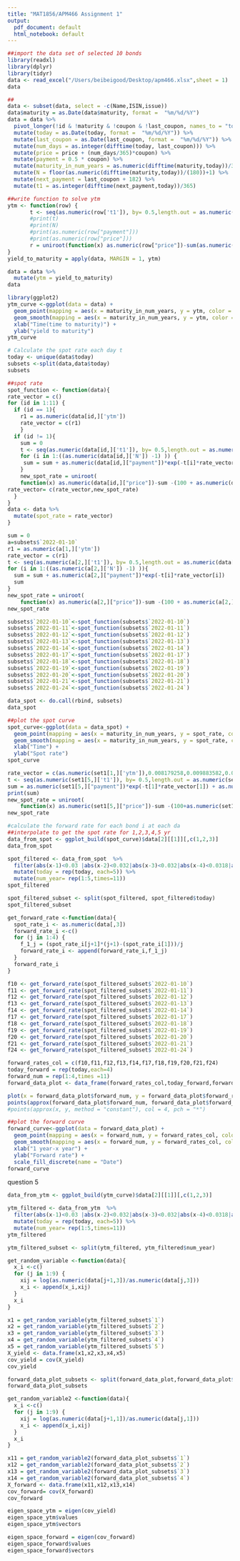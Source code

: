 ```yaml
---
title: "MAT1856/APM466 Assignment 1"
output:
  pdf_document: default
  html_notebook: default
---
```



```r
##import the data set of selected 10 bonds
library(readxl)
library(dplyr)
library(tidyr)
data <- read_excel("/Users/beibeigood/Desktop/apm466.xlsx",sheet = 1)
data
```


```r
##
data <- subset(data, select = -c(Name,ISIN,issue))
data$maturity = as.Date(data$maturity, format =  "%m/%d/%Y")
data = data %>%
  pivot_longer(!id & !maturity & !coupon & !last_coupon, names_to = "today", values_to = "price") %>%
  mutate(today = as.Date(today, format =  "%m/%d/%Y")) %>%
  mutate(last_coupon = as.Date(last_coupon, format =  "%m/%d/%Y")) %>%
  mutate(num_days = as.integer(difftime(today, last_coupon))) %>%
  mutate(price = price + (num_days/365)*coupon) %>%
  mutate(payment = 0.5 * coupon) %>%
  mutate(maturity_in_num_years = as.numeric(difftime(maturity,today))/365)  %>%
  mutate(N = floor(as.numeric(difftime(maturity,today))/(180))+1) %>%
  mutate(next_payment = last_coupon + 182) %>%
  mutate(t1 = as.integer(difftime(next_payment,today))/365)
```


```r
##write function to solve ytm
ytm <- function(row) {
       t <- seq(as.numeric(row['t1']), by= 0.5,length.out = as.numeric(row['N']))
       #print(t)
       #print(N)
       #print(as.numeric(row["payment"]))
       #print(as.numeric(row["price"]))
       r = uniroot(function(x) as.numeric(row["price"])-sum(as.numeric(row["payment"]) * exp(-x * t)) - 100 * exp(-x * t[as.numeric(row['N'])]),c(0,1))$root
}
yield_to_maturity = apply(data, MARGIN = 1, ytm)
```


```r
data = data %>%
  mutate(ytm = yield_to_maturity)
data
```

```r
library(ggplot2)
ytm_curve <-ggplot(data = data) + 
  geom_point(mapping = aes(x = maturity_in_num_years, y = ytm, color = as.factor(today))) +
  geom_smooth(mapping = aes(x = maturity_in_num_years, y = ytm, color = as.factor(today)),span = 0.2)+
  xlab("Time(time to maturity)") + 
  ylab("yield to maturity")
ytm_curve
```


```r
# Calculate the spot rate each day t
today <- unique(data$today)
subsets <-split(data,data$today)
subsets 
```


```r
##spot rate
spot_function <- function(data){
rate_vector = c()
for (id in 1:11) {
  if (id == 1){
    r1 = as.numeric(data[id,]['ytm'])
    rate_vector = c(r1)
    }
  if (id != 1){
    sum = 0
    t <- seq(as.numeric(data[id,]['t1']), by= 0.5,length.out = as.numeric(data[id,]['N'])+1)
    for (i in 1:((as.numeric(data[id,]['N']) -1) )) { 
     sum = sum + as.numeric(data[id,]["payment"])*exp(-t[i]*rate_vector[i])
    }
    new_spot_rate = uniroot(
    function(x) as.numeric(data[id,]["price"])-sum -(100 + as.numeric(data[id,]["payment"])) * exp(-x * t[as.numeric(data[id,]['N'])]), c(0,1))$root
rate_vector= c(rate_vector,new_spot_rate)
  }
}
data <- data %>%
  mutate(spot_rate = rate_vector)
}
```


```r
sum = 0
a=subsets$`2022-01-10`
r1 = as.numeric(a[1,]['ytm'])
rate_vector = c(r1)
t <- seq(as.numeric(a[2,]['t1']), by= 0.5,length.out = as.numeric(data[2,]['N'])+1)
for (i in 1:((as.numeric(a[2,]['N']) -1) )){
  sum = sum + as.numeric(a[2,]["payment"])*exp(-t[i]*rate_vector[i])
  sum
}
new_spot_rate = uniroot(
    function(x) as.numeric(a[2,]["price"])-sum -(100 + as.numeric(a[2,]["payment"])) * exp(-x * t[as.numeric(a[2,]['N'])]), c(-3,3))$root
new_spot_rate
```


```r
subsets$`2022-01-10`<-spot_function(subsets$`2022-01-10`)
subsets$`2022-01-11`<-spot_function(subsets$`2022-01-11`)
subsets$`2022-01-12`<-spot_function(subsets$`2022-01-12`)
subsets$`2022-01-13`<-spot_function(subsets$`2022-01-13`)
subsets$`2022-01-14`<-spot_function(subsets$`2022-01-14`)
subsets$`2022-01-17`<-spot_function(subsets$`2022-01-17`)
subsets$`2022-01-18`<-spot_function(subsets$`2022-01-18`)
subsets$`2022-01-19`<-spot_function(subsets$`2022-01-19`)
subsets$`2022-01-20`<-spot_function(subsets$`2022-01-20`)
subsets$`2022-01-21`<-spot_function(subsets$`2022-01-21`)
subsets$`2022-01-24`<-spot_function(subsets$`2022-01-24`)
```


```r
data_spot <- do.call(rbind, subsets)
data_spot
```

```r
##plot the spot curve
spot_curve<-ggplot(data = data_spot) + 
  geom_point(mapping = aes(x = maturity_in_num_years, y = spot_rate, color = as.factor(today))) +
  geom_smooth(mapping = aes(x = maturity_in_num_years, y = spot_rate, color = as.factor(today)),span = 0.2)+
  xlab("Time") + 
  ylab("Spot rate")
spot_curve
```

```r
rate_vector = c(as.numeric(set1[1,]['ytm']),0.008179258,0.009883582,0.01084055, 0.01222076)
t <- seq(as.numeric(set1[5,]['t1']), by= 0.5,length.out = as.numeric(set1[5,]['N']))
sum = as.numeric(set1[5,]["payment"])*exp(-t[1]*rate_vector[1]) + as.numeric(set1[5,]["payment"])*exp(-t[2]*rate_vector[2]) + as.numeric(set1[5,]["payment"])*exp(-t[3]*rate_vector[3])+ as.numeric(set1[5,]["payment"])*exp(-t[4]*rate_vector[4])
print(sum)
new_spot_rate = uniroot(
    function(x) as.numeric(set1[5,]["price"])-sum -(100+as.numeric(set1[5,]["payment"])) * exp(-x *t[as.numeric(set1[5,]['N'])]), c(-3,3))$root
new_spot_rate
```

```r
#calculate the forward rate for each bond i at each da
##interpolate to get the spot rate for 1,2,3,4,5 yr
data_from_spot <- ggplot_build(spot_curve)$data[2][[1]][,c(1,2,3)]
data_from_spot
```

```r
spot_filtered <- data_from_spot  %>%
  filter(abs(x-1)<0.03 |abs(x-2)<0.032|abs(x-3)<0.032|abs(x-4)<0.0318|abs(x-5)<0.0318) %>%
  mutate(today = rep(today, each=5)) %>%
  mutate(num_year= rep(1:5,times=11))
spot_filtered
```

```r
spot_filtered_subset <- split(spot_filtered, spot_filtered$today)
spot_filtered_subset
```

```r
get_forward_rate <-function(data){
  spot_rate_i <- as.numeric(data[,3])
  forward_rate_i <-c()
  for (j in 1:4) {
    f_1_j = (spot_rate_i[j+1]*(j+1)-(spot_rate_i[1]))/j
    forward_rate_i <- append(forward_rate_i,f_1_j)
  }
  forward_rate_i
}
```

```r
f10 <- get_forward_rate(spot_filtered_subset$`2022-01-10`)
f11 <- get_forward_rate(spot_filtered_subset$`2022-01-11`)
f12 <- get_forward_rate(spot_filtered_subset$`2022-01-12`)
f13 <- get_forward_rate(spot_filtered_subset$`2022-01-13`)
f14 <- get_forward_rate(spot_filtered_subset$`2022-01-14`)
f17 <- get_forward_rate(spot_filtered_subset$`2022-01-17`)
f18 <- get_forward_rate(spot_filtered_subset$`2022-01-18`)
f19 <- get_forward_rate(spot_filtered_subset$`2022-01-19`)
f20 <- get_forward_rate(spot_filtered_subset$`2022-01-20`)
f21 <- get_forward_rate(spot_filtered_subset$`2022-01-21`)
f24 <- get_forward_rate(spot_filtered_subset$`2022-01-24`)
```



```r
forward_rates_col = c(f10,f11,f12,f13,f14,f17,f18,f19,f20,f21,f24)
today_forward = rep(today,each=4)
forward_num = rep(1:4,times =11)
forward_data_plot <- data_frame(forward_rates_col,today_forward,forward_num)
```

```r
plot(x = forward_data_plot$forward_num, y = forward_data_plot$forward_rates_col,main = "approx(.) and approxfun(.)")
points(approx(forward_data_plot$forward_num, forward_data_plot$forward_rates_col), col = 2, pch = "*")
#points(approx(x, y, method = "constant"), col = 4, pch = "*")

```

```r
##plot the forward curve
forward_curve<-ggplot(data = forward_data_plot) + 
  geom_point(mapping = aes(x = forward_num, y = forward_rates_col, color = as.factor(today_forward))) +
  geom_smooth(mapping = aes(x = forward_num, y = forward_rates_col, color = as.factor(today_forward)),span = 0.5)+
  xlab("1 year-x year") + 
  ylab("Forward rate") +
  scale_fill_discrete(name = "Date")
forward_curve
```

question 5
```r
data_from_ytm <- ggplot_build(ytm_curve)$data[2][[1]][,c(1,2,3)]
```

```r
ytm_filtered <- data_from_ytm  %>%
  filter(abs(x-1)<0.03 |abs(x-2)<0.032|abs(x-3)<0.032|abs(x-4)<0.0318|abs(x-5)<0.0318) %>%
  mutate(today = rep(today, each=5)) %>%
  mutate(num_year= rep(1:5,times=11))
ytm_filtered
```

```r
ytm_filtered_subset <- split(ytm_filtered, ytm_filtered$num_year)
```

```r
get_random_variable <-function(data){
  x_i <-c()
  for (j in 1:9) {
    xij = log(as.numeric(data[j+1,3])/as.numeric(data[j,3]))
    x_i <- append(x_i,xij)
  }
  x_i
}
```

```r
x1 = get_random_variable(ytm_filtered_subset$`1`)
x2 = get_random_variable(ytm_filtered_subset$`2`)
x3 = get_random_variable(ytm_filtered_subset$`3`)
x4 = get_random_variable(ytm_filtered_subset$`4`)
x5 = get_random_variable(ytm_filtered_subset$`5`)
X_yield <- data.frame(x1,x2,x3,x4,x5)
cov_yield = cov(X_yield)
cov_yield
```

```r
forward_data_plot_subsets <- split(forward_data_plot,forward_data_plot$forward_num)
forward_data_plot_subsets
```

```r
get_random_variable2 <-function(data){
  x_i <-c()
  for (j in 1:9) {
    xij = log(as.numeric(data[j+1,1])/as.numeric(data[j,1]))
    x_i <- append(x_i,xij)
  }
  x_i
}
```

```r
x11 = get_random_variable2(forward_data_plot_subsets$`1`)
x12 = get_random_variable2(forward_data_plot_subsets$`2`)
x13 = get_random_variable2(forward_data_plot_subsets$`3`)
x14 = get_random_variable2(forward_data_plot_subsets$`4`)
X_forward <- data.frame(x11,x12,x13,x14)
cov_forward= cov(X_forward)
cov_forward
```

```r
eigen_space_ytm = eigen(cov_yield) 
eigen_space_ytm$values
eigen_space_ytm$vectors
```

```r
eigen_space_forward = eigen(cov_forward) 
eigen_space_forward$values
eigen_space_forward$vectors
```
